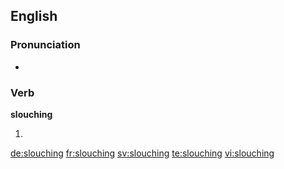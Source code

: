 ==English==

===Pronunciation===
* {{rhymes|aʊtʃɪŋ}}

===Verb===
'''slouching'''

# {{present participle of|slouch}}

[[de:slouching]]
[[fr:slouching]]
[[sv:slouching]]
[[te:slouching]]
[[vi:slouching]]
